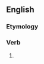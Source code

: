 ==English==

===Etymology===
{{suffix|en|portray|ing}}

===Verb===
{{head|en|verb form}}

# {{present participle of|en|portray|nocat=1}}